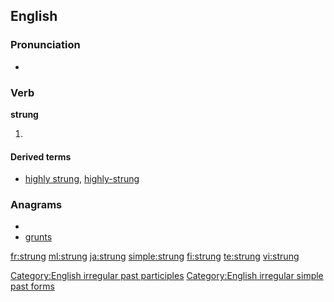 ==English==

===Pronunciation===
* {{IPA|/'stɻʌɳ/}}
*: {{rhymes|ʌŋ}}

===Verb===
'''strung'''

# {{past of|[[string]]}}

====Derived terms====
* [[highly strung]], [[highly-strung]]

===Anagrams===
* {{alphagram|gnrstu}}
* [[grunts#English|grunts]]

[[Category:English irregular past participles]]
[[Category:English irregular simple past forms]]

[[fr:strung]]
[[ml:strung]]
[[ja:strung]]
[[simple:strung]]
[[fi:strung]]
[[te:strung]]
[[vi:strung]]
